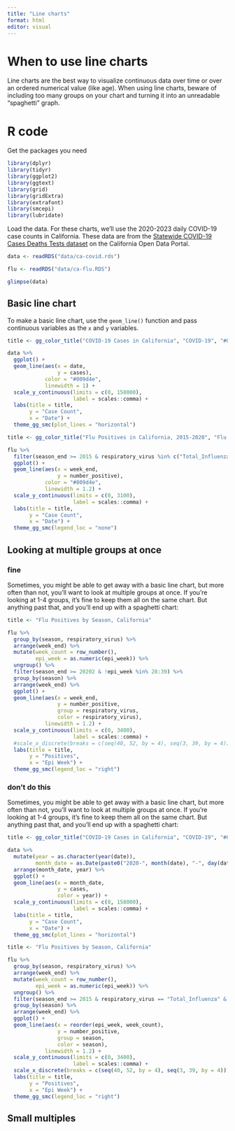 ```yaml
---
title: "Line charts"
format: html
editor: visual
---
```


# When to use line charts

Line charts are the best way to visualize continuous data over time or over an ordered numerical value (like age). When using line charts, beware of including too many groups on your chart and turning it into an unreadable "spaghetti" graph.

# R code

Get the packages you need

```r
library(dplyr)
library(tidyr)
library(ggplot2)
library(ggtext)
library(grid)
library(gridExtra)
library(extrafont)
library(smcepi)
library(lubridate)
```

Load the data. For these charts, we'll use the 2020-2023 daily COVID-19 case counts in California. These data are from the [Statewide COVID-19 Cases Deaths Tests dataset](https://data.chhs.ca.gov/dataset/f333528b-4d38-4814-bebb-12db1f10f535/resource/046cdd2b-31e5-4d34-9ed3-b48cdbc4be7a/download/covid19cases_test.csv) on the California Open Data Portal.

```r
data <- readRDS("data/ca-covid.rds")

flu <- readRDS("data/ca-flu.RDS")

glimpse(data)
```

## Basic line chart

To make a basic line chart, use the `geom_line()` function and pass continuous variables as the `x` and `y` variables.

```r
title <- gg_color_title("COVID-19 Cases in California", "COVID-19", "#009d4e")

data %>%
  ggplot() + 
  geom_line(aes(x = date, 
                y = cases),
            color = "#009d4e",
            linewidth = 1) + 
  scale_y_continuous(limits = c(0, 158000),
                     label = scales::comma) + 
  labs(title = title,
       y = "Case Count",
       x = "Date") +
  theme_gg_smc(plot_lines = "horizontal")

title <- gg_color_title("Flu Positives in California, 2015-2020", "Flu Positives", "#009d4e")

flu %>%
  filter(season_end >= 2015 & respiratory_virus %in% c("Total_Influenza")) %>%
  ggplot() + 
  geom_line(aes(x = week_end,
                y = number_positive),
            color = "#009d4e",
            linewidth = 1.2) + 
  scale_y_continuous(limits = c(0, 3100),
                     label = scales::comma) + 
  labs(title = title,
       y = "Case Count",
       x = "Date") +
  theme_gg_smc(legend_loc = "none")
```

## Looking at multiple groups at once

### fine

Sometimes, you might be able to get away with a basic line chart, but more often than not, you'll want to look at multiple groups at once. If you're looking at 1-4 groups, it's fine to keep them all on the same chart. But anything past that, and you'll end up with a spaghetti chart:

```r
title <- "Flu Positives by Season, California"

flu %>%
  group_by(season, respiratory_virus) %>%
  arrange(week_end) %>%
  mutate(week_count = row_number(),
         epi_week = as.numeric(epi_week)) %>%
  ungroup() %>%
  filter(season_end >= 20202 & !epi_week %in% 28:39) %>%
  group_by(season) %>%
  arrange(week_end) %>%
  ggplot() + 
  geom_line(aes(x = week_end,
                y = number_positive,
                group = respiratory_virus,
                color = respiratory_virus),
            linewidth = 1.2) + 
  scale_y_continuous(limits = c(0, 3400),
                     label = scales::comma) + 
  #scale_x_discrete(breaks = c(seq(40, 52, by = 4), seq(3, 39, by = 4))) + 
  labs(title = title,
       y = "Positives",
       x = "Epi Week") +
  theme_gg_smc(legend_loc = "right")

```

### don't do this

Sometimes, you might be able to get away with a basic line chart, but more often than not, you'll want to look at multiple groups at once. If you're looking at 1-4 groups, it's fine to keep them all on the same chart. But anything past that, and you'll end up with a spaghetti chart:

```r
title <- gg_color_title("COVID-19 Cases in California", "COVID-19", "#009d4e")

data %>%
  mutate(year = as.character(year(date)),
         month_date = as.Date(paste0("2020-", month(date), "-", day(date)))) %>%
  arrange(month_date, year) %>%
  ggplot() + 
  geom_line(aes(x = month_date, 
                y = cases,
                color = year)) + 
  scale_y_continuous(limits = c(0, 158000),
                     label = scales::comma) + 
  labs(title = title,
       y = "Case Count",
       x = "Date") +
  theme_gg_smc(plot_lines = "horizontal")

title <- "Flu Positives by Season, California"

flu %>%
  group_by(season, respiratory_virus) %>%
  arrange(week_end) %>%
  mutate(week_count = row_number(),
         epi_week = as.numeric(epi_week)) %>%
  ungroup() %>%
  filter(season_end >= 2015 & respiratory_virus == "Total_Influenza" & !epi_week %in% 28:39) %>%
  group_by(season) %>%
  arrange(week_end) %>%
  ggplot() + 
  geom_line(aes(x = reorder(epi_week, week_count),
                y = number_positive,
                group = season,
                color = season),
            linewidth = 1.2) + 
  scale_y_continuous(limits = c(0, 3400),
                     label = scales::comma) + 
  scale_x_discrete(breaks = c(seq(40, 52, by = 4), seq(3, 39, by = 4))) + 
  labs(title = title,
       y = "Positives",
       x = "Epi Week") +
  theme_gg_smc(legend_loc = "right")

```

## Small multiples

